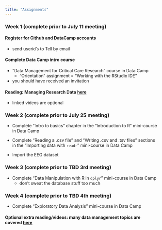 ```yaml
---
title: "Assignments"
---
```


### Week 1 (complete prior to July 11 meeting)

#### Register for Github and DataCamp accounts

- send userid's to Tell by email

#### Complete Data Camp intro course

- "Data Management for Critical Care Research" course in Data Camp
     - "Orientation" assignment = "Working with the RStudio IDE"
     
- you should have received an invitation

#### Reading: Managing Research Data [here](http://www.ucdenver.edu/research/CCTSI/programs-services/informatics/Documents/Managing-Research-Data.pdf)

- linked videos are optional



### Week 2 (complete prior to July 25 meeting)

- Complete "Intro to basics" chapter in the "Introduction to R" mini-course in Data Camp

- Complete "Reading a .csv file" and "Writing .csv and .tsv files" sections in the "Importing data with `readr`" mini-course in Data Camp

- Import the EEG dataset





### Week 3 (complete prior to TBD 3rd meeting)

- Complete "Data Manipulation with R in `dplyr`" mini-course in Data Camp
     - don't sweat the database stuff too much






### Week 4 (complete prior to TBD 4th meeting)

- Complete "Exploratory Data Analysis" mini-course in Data Camp




#### Optional extra reading/videos: many data management topics are covered [here](http://www.ucdenver.edu/research/CCTSI/programs-services/informatics/Pages/Informatics-Seminar-Learning-Tools-Archive.aspx)

